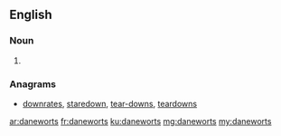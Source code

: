 ==English==

===Noun===
{{head|en|plural}}

# {{plural of|danewort|lang=en|nocat=1}}

===Anagrams===
* [[downrates#English|downrates]], [[staredown#English|staredown]], [[tear-downs#English|tear-downs]], [[teardowns#English|teardowns]]

[[ar:daneworts]]
[[fr:daneworts]]
[[ku:daneworts]]
[[mg:daneworts]]
[[my:daneworts]]